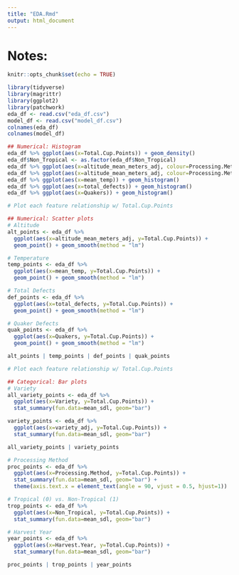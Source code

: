 ```yaml
---
title: "EDA.Rmd"
output: html_document
---
```



# Notes:

```r
knitr::opts_chunk$set(echo = TRUE)
```

```r
library(tidyverse)
library(magrittr)
library(ggplot2)
library(patchwork)
eda_df <- read.csv("eda_df.csv")
model_df <- read.csv("model_df.csv")
colnames(eda_df)
colnames(model_df)
```


```r
## Numerical: Histogram
eda_df %>% ggplot(aes(x=Total.Cup.Points)) + geom_density()
eda_df$Non_Tropical <- as.factor(eda_df$Non_Tropical)
eda_df %>% ggplot(aes(x=altitude_mean_meters_adj, colour=Processing.Method)) + geom_density()
eda_df %>% ggplot(aes(x=altitude_mean_meters_adj, colour=Processing.Method)) + geom_density()
eda_df %>% ggplot(aes(x=mean_temp)) + geom_histogram()
eda_df %>% ggplot(aes(x=total_defects)) + geom_histogram()
eda_df %>% ggplot(aes(x=Quakers)) + geom_histogram()
```


```r
# Plot each feature relationship w/ Total.Cup.Points

## Numerical: Scatter plots
# Altitude
alt_points <- eda_df %>%
  ggplot(aes(x=altitude_mean_meters_adj, y=Total.Cup.Points)) + 
  geom_point() + geom_smooth(method = "lm")

# Temperature
temp_points <- eda_df %>%
  ggplot(aes(x=mean_temp, y=Total.Cup.Points)) + 
  geom_point() + geom_smooth(method = "lm")

# Total Defects
def_points <- eda_df %>%
  ggplot(aes(x=total_defects, y=Total.Cup.Points)) + 
  geom_point() + geom_smooth(method = "lm")

# Quaker Defects
quak_points <- eda_df %>%
  ggplot(aes(x=Quakers, y=Total.Cup.Points)) + 
  geom_point() + geom_smooth(method = "lm")

alt_points | temp_points | def_points | quak_points
```


```r
# Plot each feature relationship w/ Total.Cup.Points

## Categorical: Bar plots
# Variety
all_variety_points <- eda_df %>%
  ggplot(aes(x=Variety, y=Total.Cup.Points)) +
  stat_summary(fun.data=mean_sdl, geom="bar")

variety_points <- eda_df %>%
  ggplot(aes(x=variety_adj, y=Total.Cup.Points)) +
  stat_summary(fun.data=mean_sdl, geom="bar")

all_variety_points | variety_points

# Processing Method
proc_points <- eda_df %>%
  ggplot(aes(x=Processing.Method, y=Total.Cup.Points)) +
  stat_summary(fun.data=mean_sdl, geom="bar") + 
  theme(axis.text.x = element_text(angle = 90, vjust = 0.5, hjust=1))

# Tropical (0) vs. Non-Tropical (1)
trop_points <- eda_df %>%
  ggplot(aes(x=Non_Tropical, y=Total.Cup.Points)) +
  stat_summary(fun.data=mean_sdl, geom="bar")

# Harvest Year
year_points <- eda_df %>%
  ggplot(aes(x=Harvest.Year, y=Total.Cup.Points)) +
  stat_summary(fun.data=mean_sdl, geom="bar")

proc_points | trop_points | year_points
```







